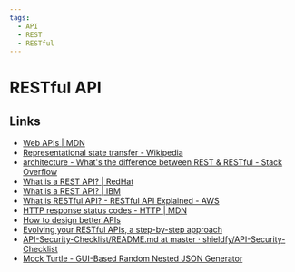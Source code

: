 ```yaml
---
tags:
  - API
  - REST
  - RESTful
---
```


# RESTful API

## Links

- [Web APIs | MDN](https://developer.mozilla.org/en-US/docs/Web/API)
- [Representational state transfer - Wikipedia](https://en.wikipedia.org/wiki/Representational_state_transfer)
- [architecture - What's the difference between REST & RESTful - Stack Overflow](https://stackoverflow.com/questions/1568834/whats-the-difference-between-rest-restful)
- [What is a REST API? | RedHat](https://www.redhat.com/en/topics/api/what-is-a-rest-api)
- [What is a REST API? | IBM](https://www.ibm.com/topics/rest-apis)
- [What is RESTful API? - RESTful API Explained - AWS](https://aws.amazon.com/what-is/restful-api/)
- [HTTP response status codes - HTTP | MDN](https://developer.mozilla.org/en-US/docs/Web/HTTP/Status)
- [How to design better APIs](https://r.bluethl.net/how-to-design-better-apis)
- [Evolving your RESTful APIs, a step-by-step approach](https://blog.frankel.ch/evolve-apis/)
- [API-Security-Checklist/README.md at master · shieldfy/API-Security-Checklist](https://github.com/shieldfy/API-Security-Checklist/blob/master/README.md)
- [Mock Turtle - GUI-Based Random Nested JSON Generator](https://mockturtle.net/)
